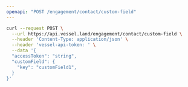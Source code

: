 ```yaml
---
openapi: "POST /engagement/contact/custom-field"
---
```


<RequestExample>

```bash Request
curl --request POST \
  --url https://api.vessel.land/engagement/contact/custom-field \
  --header 'Content-Type: application/json' \
  --header 'vessel-api-token: ' \
  --data '{
  "accessToken": "string",
  "customField": {
    "key": "customField1",
  }
}'
```

</RequestExample>
